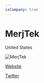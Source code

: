 ```yaml
---
isCompany: true
---
```


# MerjTek

<Location>

United States

</Location>

![MerjTek](https://merjtek.github.io/images/MerjTekLogo-1024.png.thumb.jpg)

<Website>

[Website](http://merjtek.com)

[Twitter](https://twitter.com/merjtek)

</Website>
